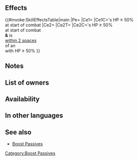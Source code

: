 {{Passive
|name=Earthfire Boost
|type=A
|exclusive=0
|canUseWeapon={{WeaponList|All}}
|canUseMove={{MoveList|All}}
|properties=random_owner
|1name=Earthfire Boost 3
|1tagid=SID_生命の業火大地3
|1effect=Grants HP+5. At start of combat, if unit's HP ≥ 50%, grants Atk/Def+7 to unit during combat, and also, if unit is within 2 spaces of an ally with HP ≥ 50%, inflicts Special cooldown charge -1 on foe per attack during combat (only highest value applied; does not stack).
|statModifiers1=5,0,0,0,0
|1cost=300
|1required=Fire Boost 3;Earth Boost 3
}}
==Effects==
{{#invoke:SkillEffectsTable|main
|Pe={{Eft|Stat Boosts|HP|5}}
|Ce1={{Eft|Temporary buffs|Atk/Def|7}}
|Ce1C={{Tgt|Unit}}'s HP ≥ 50%<br>at start of combat
|Ce2={{Eft|Guard}}
|Ce2T={{Tgt|Foe}}
|Ce2C={{Tgt|Unit}}'s HP ≥ 50%<br>at start of combat<br>'''&'''{{Tgt|Unit}} is<br>[[within 2 spaces]]<br>of an {{Tgt|Ally}}<br>with HP ≥ 50%
}}

==Notes==
{{Temporary buffs}}
{{CooldownChargeMinus}}
==List of owners==
{{Skill Hero List}}
{{NoInheritHeroes}}

==Availability==
{{PassiveFocusList}}
{{PassiveDistributionList}}
{{PassiveCombatManualList}}
==In other languages==
{{OtherLanguages
|english=Earthfire Boost
|japanese=生命の業火大地
|german=Erdfeuerschub
|spanishEU=Lavavitalidad
|spanishLA=Lavavitalidad
|french=Boost torride
|italian=Impulso lava
|chineseTW=生命業火大地
|portuguese=Ígneogeovital
}}
==See also==
{{See also skills|cond=Description LIKE '%unit is within _ spaces of an ally with HP ≥%' AND Exclusive='1'}}
* [[Boost Passives]]
{{Passives Navbox|A}}
[[Category:Boost Passives]]
